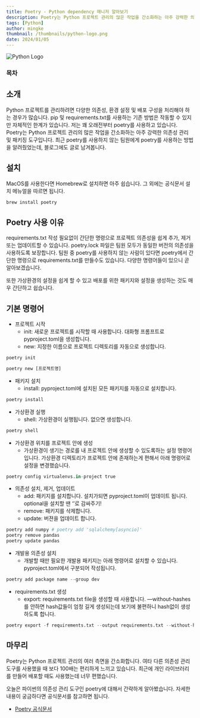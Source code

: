 ```yaml
---
title: Poetry - Python dependency 매니저 알아보기
description: Poetry는 Python 프로젝트 관리의 많은 작업을 간소화하는 아주 강력한 의존성 관리 및 패키징 도구입니다. 최근 poetry를 사용하지 않는 팀원에게 poetry를 사용하는 방법을 알려줬었는데, 블로그에도 글로 한 번 남겨봅니다.
tags: [Python]
author: mingke
thumbnail: /thumbnails/python-logo.png
date: 2024/01/05
---
```


<Image src="/thumbnails/python-logo.png" alt="Python Logo" />

### 목차

## 소개

Python 프로젝트를 관리하려면 다양한 의존성, 환경 설정 및 배포 구성을 처리해야 하는 경우가 많습니다. pip 및 requirements.txt를 사용하는 기존 방법은 작동할 수 있지만 자체적인 한계가 있습니다. 저는 꽤 오래전부터 poetry를 사용하고 있습니다. Poetry는 Python 프로젝트 관리의 많은 작업을 간소화하는 아주 강력한 의존성 관리 및 패키징 도구입니다. 최근 poetry를 사용하지 않는 팀원에게 poetry를 사용하는 방법을 알려줬었는데, 블로그에도 글로 남겨봅니다.

## 설치

MacOS를 사용한다면 Homebrew로 설치하면 아주 쉽습니다. 그 외에는 공식문서 설치 메뉴얼을 따르면 됩니다.

```bash
brew install poetry
```

## Poetry 사용 이유

requirements.txt 작성 필요없이 간단한 명령으로 프로젝트 의존성을 쉽게 추가, 제거 또는 업데이트할 수 있습니다. poetry.lock 파일은 팀원 모두가 동일한 버전의 의존성을 사용하도록 보장합니다. 팀원 중 poetry를 사용하지 않는 사람이 있다면 poetry에서 간단한 명령으로 requirements.txt를 만들수도 있습니다. 다양한 명령어들이 있으니 곧 알아보겠습니다.

또한 가상환경의 설정을 쉽게 할 수 있고 배포를 위한 패키지와 설정을 생성하는 것도 매우 간단하고 쉽습니다.

## 기본 명령어

- 프로젝트 시작
  - init: 새로운 프로젝트를 시작할 때 사용합니다. 대화형 프롬프트로 pyproject.toml을 생성합니다.
  - new: 지정한 이름으로 프로젝트 디렉토리를 자동으로 생성합니다.

```python
poetry init

poetry new [프로젝트명]
```

- 패키지 설치
  - install: pyproject.toml에 설치된 모든 패키지를 자동으로 설치합니다.

```python
poetry install
```

- 가상환경 실행
  - shell: 가상환경이 실행됩니다. 없으면 생성합니다.

```python
poetry shell
```

- 가상환경 위치를 프로젝트 안에 생성
  - 가상환경이 생기는 경로를 내 프로젝트 안에 생성할 수 있도록하는 설정 명령어입니다. 가상환경 디렉토리가 프로젝트 안에 존재하는게 편해서 아래 명령어로 설정을 변경했습니다.

```python
poetry config virtualenvs.in-project true
```

- 의존성 설치, 제거, 업데이트
  - add: 패키지를 설치합니다. 설치가되면 pyproject.toml이 업데이트 됩니다. optional을 설치할 땐 ‘’로 감싸주기!
  - remove: 패키지를 삭제합니다.
  - update: 버젼을 업데이트 합니다.

```python
poetry add numpy # poetry add 'sqlalchemy[asyncio]'
poetry remove pandas
poetry update pandas
```

- 개발용 의존성 설치
  - 개발할 때만 필요한 개발용 패키지는 아래 명령어로 설치할 수 있습니다. pyproject.toml에서 구분되어 작성됩니다.

```python
poetry add package name --group dev
```

- requirements.txt 생성
  - export: requirements.txt file을 생성할 때 사용합니다. —without-hashes를 안하면 hash값들이 엄청 길게 생성되는데 보기에 불편하니 hash없이 생성하도록 합니다.

```python
poetry export -f requirements.txt --output requirements.txt --without-hashes
```

## 마무리

Poetry는 Python 프로젝트 관리의 여러 측면을 간소화합니다. 여타 다른 의존성 관리 도구를 사용했을 때 보다 100배는 편리하게 느끼고 있습니다. 최근에 개인 라이브러리를 만들어 배포할 때도 사용했는데 너무 편했습니다.

오늘은 파이썬의 의존성 관리 도구인 poetry에 대해서 간략하게 알아봤습니다. 자세한 내용이 궁금하다면 공식문서를 참고하면 됩니다.

- [Poetry 공식문서](https://python-poetry.org/docs/)
